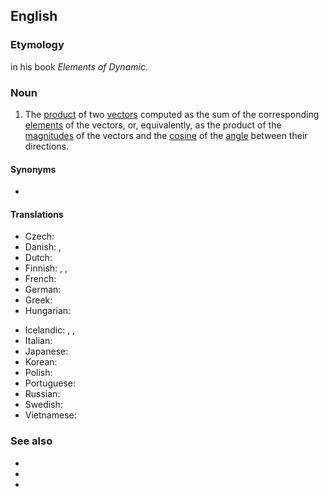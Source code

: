 ==English==
{{wikipedia}}

===Etymology===
{{coin|en|William Kingdon Clifford|in=1877}} in his book ''Elements of Dynamic''.

===Noun===
{{en-noun}}

# {{lb|en|linear algebra}} The [[product]] of two [[vector]]s computed as the sum of the corresponding [[element]]s of the vectors, or, equivalently, as the product of the [[magnitude]]s of the vectors and the [[cosine]] of the [[angle]] between their directions.

====Synonyms====
* {{l|en|dot product}}

====Translations====
{{trans-top|product of two vectors}}
* Czech: {{t|cs|skalární součin|m}}
* Danish: {{t|da|skalarprodukt|n}}, {{t|da|prikprodukt|n}}
* Dutch: {{t|nl|[[scalair]] [[product]]|n}}
* Finnish: {{t|fi|skalaaritulo}}, {{t|fi|pistetulo}}, {{t|fi|sisätulo}}
* French: {{t+|fr|produit scalaire|m}}
* German: {{t|de|Skalarprodukt|n}}
* Greek: {{t|el|εσωτερικό γινόμενο|n}}
* Hungarian: {{t+|hu|skaláris szorzat}}
{{trans-mid}}
* Icelandic: {{t|is|innfeldi|n}}, {{t|is|innra margfeldi|n}}, {{t|is|depilfeldi|n}}
* Italian: {{t+|it|prodotto scalare|m}}
* Japanese: {{t+|ja|スカラー積|tr=sukarā-seki}}
* Korean: {{t|ko|스칼라곱}}
* Polish: {{t|pl|iloczyn skalarny|m}}
* Portuguese: {{t|pt|produto escalar|m}}
* Russian: {{t|ru|скаля́рное произведе́ние|n}}
* Swedish: {{t+|sv|skalärprodukt|c}}
* Vietnamese: {{t|vi|tích vô hướng}}
{{trans-bottom}}

===See also===
* {{l|en|·}}
* {{l|en|inner product}}
* {{l|en|vector product}}